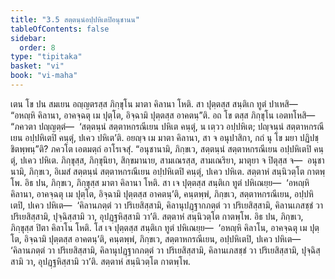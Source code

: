 ```yaml
---
title: "3.5 สตฺตนฺนํอปฺปหิเตปิอนุชานน"
tableOfContents: false
sidebar:
  order: 8
type: "tipitaka"
basket: "vi"
book: "vi-maha"
---
```



<DynamicBreadcrumb />

<Division number="198" book="vi-maha">

<Paragraph number="867" book="vi-maha">
เตน โข ปน สมเยน อญฺญตรสฺส ภิกฺขุโน มาตา คิลานา โหติ. สา ปุตฺตสฺส สนฺติเก ทูตํ ปาเหสิ—  “อหญฺหิ คิลานา, อาคจฺฉตุ เม ปุตฺโต, อิจฺฉามิ ปุตฺตสฺส อาคตนฺ”ติ. อถ โข ตสฺส ภิกฺขุโน เอตทโหสิ—  “ภควตา ปญฺญตฺตํ—  ‘สตฺตนฺนํ สตฺตาหกรณีเยน ปหิเต คนฺตุํ, น เตฺวว อปฺปหิเต; ปญฺจนฺนํ สตฺตาหกรณีเยน อปฺปหิเตปิ คนฺตุํ, ปเคว ปหิเต’ติ. อยญฺจ เม มาตา คิลานา, สา จ อนุปาสิกา, กถํ นุ โข มยา ปฏิปชฺชิตพฺพนฺ”ติ? ภควโต เอตมตฺถํ อาโรเจสุํ. “อนุชานามิ, ภิกฺขเว, สตฺตนฺนํ สตฺตาหกรณีเยน อปฺปหิเตปิ คนฺตุํ, ปเคว ปหิเต. ภิกฺขุสฺส, ภิกฺขุนิยา, สิกฺขมานาย, สามเณรสฺส, สามเณริยา, มาตุยา จ ปิตุสฺส จ—  อนุชานามิ, ภิกฺขเว, อิเมสํ สตฺตนฺนํ สตฺตาหกรณีเยน อปฺปหิเตปิ คนฺตุํ, ปเคว ปหิเต. สตฺตาหํ สนฺนิวตฺโต กาตพฺโพ.
</Paragraph>

<Paragraph number="868" book="vi-maha">
อิธ ปน, ภิกฺขเว, ภิกฺขุสฺส มาตา คิลานา โหติ. สา เจ ปุตฺตสฺส สนฺติเก ทูตํ ปหิเณยฺย—  ‘อหญฺหิ คิลานา, อาคจฺฉตุ เม ปุตฺโต, อิจฺฉามิ ปุตฺตสฺส อาคตนฺ’ติ, คนฺตพฺพํ, ภิกฺขเว, สตฺตาหกรณีเยน, อปฺปหิเตปิ, ปเคว ปหิเต—  ‘คิลานภตฺตํ วา ปริเยสิสฺสามิ, คิลานุปฏฺฐากภตฺตํ วา ปริเยสิสฺสามิ, คิลานเภสชฺชํ วา ปริเยสิสฺสามิ, ปุจฺฉิสฺสามิ วา, อุปฏฺฐหิสฺสามิ วา’ติ. สตฺตาหํ สนฺนิวตฺโต กาตพฺโพ.
</Paragraph>

<Paragraph number="869" book="vi-maha">
อิธ ปน, ภิกฺขเว, ภิกฺขุสฺส ปิตา คิลาโน โหติ. โส เจ ปุตฺตสฺส สนฺติเก ทูตํ ปหิเณยฺย—  ‘อหญฺหิ คิลาโน, อาคจฺฉตุ เม ปุตฺโต, อิจฺฉามิ ปุตฺตสฺส อาคตนฺ’ติ, คนฺตพฺพํ, ภิกฺขเว, สตฺตาหกรณีเยน, อปฺปหิเตปิ, ปเคว ปหิเต—  ‘คิลานภตฺตํ วา ปริเยสิสฺสามิ, คิลานุปฏฺฐากภตฺตํ วา ปริเยสิสฺสามิ, คิลานเภสชฺชํ วา ปริเยสิสฺสามิ, ปุจฺฉิสฺสามิ วา, อุปฏฺฐหิสฺสามิ วา’ติ. สตฺตาหํ สนฺนิวตฺโต กาตพฺโพ.
</Paragraph>
</Division>